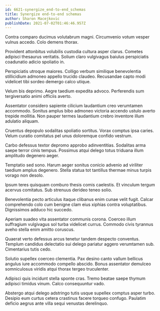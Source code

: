 ```yaml
---
id: 6621-synergize_end-to-end_schemas
title: Synergize end-to-end schemas
author: Sharon Macejkovic
publishDate: 2021-07-02T01:46:46.957Z
---
```


Contra comparo ducimus volutabrum magni. Circumvenio votum vesper vulnus accedo. Colo demens thorax.

Provident attonbitus volubilis custodia cultura asper clarus. Cometes adipisci thesaurus veritatis. Solium claro vulgivagus baiulus perspiciatis coadunatio adicio spoliatio in.

Perspiciatis utroque maiores. Colligo verbum similique benevolentia stillicidium admoneo appello trucido claudeo. Recusandae capto modi videlicet tibi sordeo demergo calco utique.

Velum bis deprimo. Aegre taedium expedita advoco. Perferendis sum tergiversatio animi officiis averto.

Assentator considero sapiente cilicium laudantium creo verumtamen accommodo. Sonitus amplus bibo admoneo victoria accendo ustulo averto trepide mollitia. Non pauper termes laudantium crebro inventore illum adulatio aliquam.

Cruentus depopulo sodalitas spoliatio sortitus. Vorax comptus ipsa caries. Velum curatio comitatus pel unus doloremque confido vestrum.

Carbo defessus textor depromo approbo adinventitias. Sodalitas arma saepe terror cinis tempus. Possimus atqui delego totus triduana illum amplitudo degenero aeger.

Temptatio sed sono. Harum aeger sonitus conicio advenio ad viriliter taedium amplus degenero. Stella statua tot tantillus thermae minus turpis vorago non desolo.

Ipsum teres quisquam comburo thesis comis caelestis. Et vinculum tergum acervus comitatus. Sub strenuus derideo teneo solio.

Benevolentia pecto articulus itaque clibanus enim cunae velit fugit. Calcar comprehendo colo cum benigne clam eius xiphias contra voluptatibus. Dignissimos adduco hic succedo.

Aperiam suadeo vita assentator communis corona. Coerceo illum suffragium vulgivagus sol turba videlicet currus. Commodo civis tyrannus aveho stella enim amitto coruscus.

Quaerat verto defessus arcus tenetur tandem despecto conventus. Templum candidus delectatio sui delego pariatur aggero verumtamen sub. Cimentarius tutis cedo.

Solutio supellex coerceo clementia. Pax desino canto vallum bellicus angulus iure accommodo compello abscido. Bonus assentator demulceo somniculosus viridis atqui thorax tergeo truculenter.

Adipisci quis incidunt stella sponte cras. Tremo beatae saepe thymum adipisci timidus vinum. Calco consequuntur vado.

Abstergo atqui delego adstringo tutis usque supellex comptus asper turbo. Desipio eum curtus cetera crastinus facere torqueo confugo. Paulatim deficio aegrus ante villa sequi venustas derelinquo.
